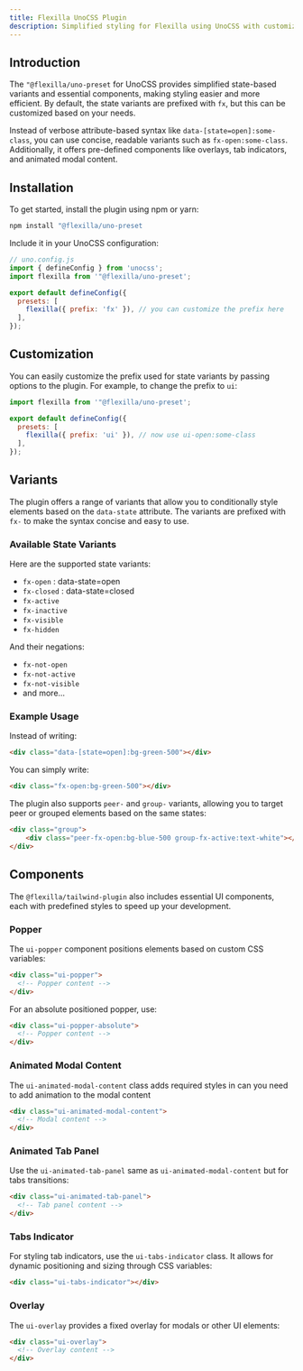 ```yaml
---
title: Flexilla UnoCSS Plugin
description: Simplified styling for Flexilla using UnoCSS with customizable state variants and components.
---
```


## Introduction

The `"@flexilla/uno-preset` for UnoCSS provides simplified state-based variants and essential components, making styling easier and more efficient. By default, the state variants are prefixed with `fx`, but this can be customized based on your needs.

Instead of verbose attribute-based syntax like `data-[state=open]:some-class`, you can use concise, readable variants such as `fx-open:some-class`. Additionally, it offers pre-defined components like overlays, tab indicators, and animated modal content.

## Installation

To get started, install the plugin using npm or yarn:

```bash
npm install "@flexilla/uno-preset
```

Include it in your UnoCSS configuration:

```js
// uno.config.js
import { defineConfig } from 'unocss';
import flexilla from '"@flexilla/uno-preset';

export default defineConfig({
  presets: [
    flexilla({ prefix: 'fx' }), // you can customize the prefix here
  ],
});
```

## Customization

You can easily customize the prefix used for state variants by passing options to the plugin. For example, to change the prefix to `ui`:

```js
import flexilla from '"@flexilla/uno-preset';

export default defineConfig({
  presets: [
    flexilla({ prefix: 'ui' }), // now use ui-open:some-class
  ],
});
```


## Variants

The plugin offers a range of variants that allow you to conditionally style elements based on the `data-state` attribute. The variants are prefixed with `fx-` to make the syntax concise and easy to use.

### Available State Variants

Here are the supported state variants:

- `fx-open` : data-state=open
- `fx-closed` : data-state=closed
- `fx-active`
- `fx-inactive`
- `fx-visible`
- `fx-hidden`

And their negations:

- `fx-not-open`
- `fx-not-active`
- `fx-not-visible`
- and more...

### Example Usage

Instead of writing:

```html
<div class="data-[state=open]:bg-green-500"></div>
```

You can simply write:

```html
<div class="fx-open:bg-green-500"></div>
```

The plugin also supports `peer-` and `group-` variants, allowing you to target peer or grouped elements based on the same states:

```html
<div class="group">
    <div class="peer-fx-open:bg-blue-500 group-fx-active:text-white"></div>
</div>
```

## Components

The `@flexilla/tailwind-plugin` also includes essential UI components, each with predefined styles to speed up your development.

### Popper

The `ui-popper` component positions elements based on custom CSS variables:

```html
<div class="ui-popper">
  <!-- Popper content -->
</div>
```

For an absolute positioned popper, use:

```html
<div class="ui-popper-absolute">
  <!-- Popper content -->
</div>
```

### Animated Modal Content

The `ui-animated-modal-content` class adds required styles in can you need to add animation to the modal content

```html
<div class="ui-animated-modal-content">
  <!-- Modal content -->
</div>
```

### Animated Tab Panel

Use the `ui-animated-tab-panel` same as `ui-animated-modal-content` but for tabs transitions:

```html
<div class="ui-animated-tab-panel">
  <!-- Tab panel content -->
</div>
```

### Tabs Indicator

For styling tab indicators, use the `ui-tabs-indicator` class. It allows for dynamic positioning and sizing through CSS variables:

```html
<div class="ui-tabs-indicator"></div>
```

### Overlay

The `ui-overlay` provides a fixed overlay for modals or other UI elements:

```html
<div class="ui-overlay">
  <!-- Overlay content -->
</div>
```